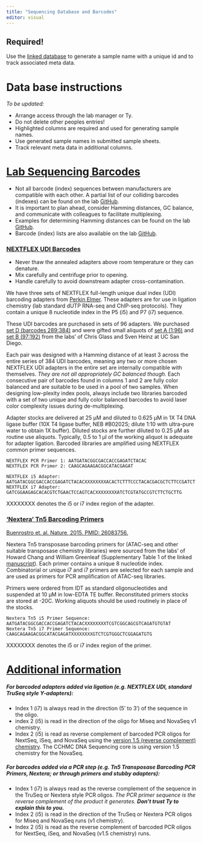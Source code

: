 ```yaml
---
title: "Sequencing Database and Barcodes"
editor: visual
---
```


::: callout-important
# Required!

Use the [linked database](https://docs.google.com/spreadsheets/d/15NMOWsKdL7QIupXOQ3CLYt0YsTYBMaimaXhoMHbe-8w/edit?usp=sharing) to generate a sample name with a unique id and to track associated meta data.
:::

# Data base instructions

*To be updated:*

-   Arrange access through the lab manager or Ty.
-   Do not delete other peoples entries!
-   Highlighted columns are required and used for generating sample names.
-   Use generated sample names in submitted sample sheets.
-   Track relevant meta data in additional columns.

# [Lab Sequencing Barcodes](https://docs.google.com/spreadsheets/d/109S5mDFF2S8gghYd7Q-zsrvwM2nfUP9SjjCCN-za5Og/edit?usp=sharing)

::: callout-important
-   Not all barcode (index) sequences between manufacturers are compatible with each other. A partial list of our colliding barcodes (indexes) can be found on the lab [GitHub](https://github.com/ty-troutman/labSequencingBarcodes).
-   It is important to plan ahead, consider Hamming distances, GC balance, and communicate with colleagues to facilitate multiplexing.
-   Examples for determining Hamming distances can be found on the lab [GitHub](https://github.com/ty-troutman/labSequencingBarcodes/blob/main/code/hammingDistanceCalculation.md).
-   Barcode (index) lists are also available on the lab [GitHub](https://github.com/ty-troutman/labSequencingBarcodes/tree/main/barcodes).
:::

### [NEXTFLEX UDI Barcodes](https://github.com/ty-troutman/labSequencingBarcodes/blob/main/data/NEXTflex_UDI_Index_Sequences_v21.06_v1-New.xlsx)

::: callout-important
-   Never thaw the annealed adapters above room temperature or they can denature.
-   Mix carefully and centrifuge prior to opening.
-   Handle carefully to avoid downstream adapter cross-contamination.
:::

We have three sets of NEXTFLEX full-length unique dual index (UDI) barcoding adapters from [Perkin Elmer](https://perkinelmer-appliedgenomics.com/home/products/library-preparation-kits/nextflex-ngs-barcodes/nextflex-unique-dual-index-barcodes/nextflex-udi-adapters/). These adapters are for use in ligation chemistry (lab standard dUTP RNA-seq and ChIP-seq protocols). They contain a unique 8 nucleotide index in the P5 (i5) and P7 (i7) sequence.

These UDI barcodes are purchased in sets of 96 adapters. We purchased [set D (barcodes 289:384)](https://perkinelmer-appliedgenomics.com/wp-content/uploads/2020/12/514153-NEXTflex-Unique-Dual-Index-Barcodes-Set-D_V20-11.pdf) and were gifted small aliquots of [set A (1:96)](https://perkinelmer-appliedgenomics.com/wp-content/uploads/2021/11/514150-NEXTflex-Unique-Dual-Index-Barcodes-21-06-SetA_1121.pdf) and [set B (97:192)](https://perkinelmer-appliedgenomics.com/wp-content/uploads/2020/12/514151-NEXTflex-Unique-Dual-Index-Barcodes-Set-B-V20-11.pdf) from the labs' of Chris Glass and Sven Heinz at UC San Diego.

Each pair was designed with a Hamming distance of at least 3 across the entire series of 384 UDI barcodes, meaning any two or more chosen NEXTFLEX UDI adapters in the entire set are internally compatible with themselves. *They are not all appropriately GC balanced though.* Each consecutive pair of barcodes found in columns 1 and 2 are fully color balanced and are suitable to be used in a pool of two samples. When designing low-plexity index pools, always include two libraries barcoded with a set of two unique and fully color balanced barcodes to avoid laser color complexity issues during de-multiplexing.

Adapter stocks are delivered at 25 µM and diluted to 0.625 µM in 1X T4 DNA ligase buffer (10X T4 ligase buffer, NEB #B0202S; dilute 1:10 with ultra-pure water to obtain 1X buffer). Diluted stocks are further diluted to 0.25 µM as routine use aliquots. Typically, 0.5 to 1 µl of the working aliquot is adequate for adapter ligation. Barcoded libraries are amplified using NEXTFLEX common primer sequences.

```         
NEXTFLEX PCR Primer 1: AATGATACGGCGACCACCGAGATCTACAC 
NEXTFLEX PCR Primer 2: CAAGCAGAAGACGGCATACGAGAT

NEXTFLEX i5 Adapter: AATGATACGGCGACCACCGAGATCTACACXXXXXXXXACACTCTTTCCCTACACGACGCTCTTCCGATCT
NEXTFLEX i7 Adapter: GATCGGAAGAGCACACGTCTGAACTCCAGTCACXXXXXXXXATCTCGTATGCCGTCTTCTGCTTG
```

::: callout-note
XXXXXXXX denotes the i5 or i7 index region of the adapter.
:::

### ['Nextera' Tn5 Barcoding Primers](https://github.com/ty-troutman/labSequencingBarcodes/blob/main/data/41586_2015_BFnature14590_MOESM36_ESM.xlsx)

[Buenrostro et. al. Nature, 2015. PMID: 26083756.](https://pubmed.ncbi.nlm.nih.gov/26083756/)

Nextera Tn5 transposase barcoding primers for (ATAC-seq and other suitable transposase chemistry libraries) were sourced from the labs' of Howard Chang and William Greenleaf (Supplementary Table 1 of the linked [manuscript](https://pubmed.ncbi.nlm.nih.gov/26083756/)). Each primer contains a unique 8 nucleotide index. Combinatorial or unique i7 and i7 primers are selected for each sample and are used as primers for PCR amplification of ATAC-seq libraries.

Primers were ordered from IDT as standard oligonucleotides and suspended at 10 µM in low-EDTA TE buffer. Reconstituted primers stocks are stored at -20C. Working aliquots should be used routinely in place of the stocks.

```         
Nextera Tn5 i5 Primer Sequence: AATGATACGGCGACCACCGAGATCTACACXXXXXXXXTCGTCGGCAGCGTCAGATGTGTAT
Nextera Tn5 i7 Primer Sequence: CAAGCAGAAGACGGCATACGAGATXXXXXXXXGTCTCGTGGGCTCGGAGATGTG
```

::: callout-note
XXXXXXXX denotes the i5 or i7 index region of the primer.
:::

# [Additional information](https://dnatech.genomecenter.ucdavis.edu/faqs/how-should-i-submit-the-barcode-sequence-information-in-which-direction-will-they-be-sequenced/)

##### For barcoded adapters added via ligation (e.g. NEXTFLEX UDI, standard TruSeq style Y-adapters):

-   Index 1 (i7) is always read in the direction (5' to 3′) of the sequence in the oligo.
-   index 2 (i5) is read in the direction of the oligo for Miseq and NovaSeq v1 chemistry.
-   Index 2 (i5) is read as reverse complement of barcoded PCR oligos for NextSeq, iSeq, and NovaSeq using the [version 1.5 (reverse complement) chemistry](https://sapac.support.illumina.com/bulletins/2020/11/introducing-the-novaseq--6000-v1-5-reagents.html). The CCHMC DNA Sequencing core is using version 1.5 chemistry for the NovaSeq.

##### For barcodes added via a PCR step (e.g. Tn5 Transposase Barcoding PCR Primers, Nextera; or through primers and stubby adapters):

-   Index 1 (i7) is always read as the reverse complement of the sequence in the TruSeq or Nextera style PCR oligos. *The PCR primer sequence is the reverse complement of the product it generates. **Don't trust Ty to explain this to you.***
-   Index 2 (i5) is read in the direction of the TruSeq or Nextera PCR oligos for Miseq and NovaSeq runs (v1 chemistry).
-   Index 2 (i5) is read as the reverse complement of barcoded PCR oligos for NextSeq, iSeq, and NovaSeq (v1.5 chemistry) runs.
